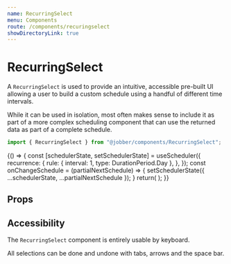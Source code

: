 ```yaml
---
name: RecurringSelect
menu: Components
route: /components/recuringselect
showDirectoryLink: true
---
```



# RecurringSelect

<ComponentStatus stage="ready" responsive="yes" accessible="yes" />

A `RecurringSelect` is used to provide an intuitive, accessible pre-built UI
allowing a user to build a custom schedule using a handful of different time
intervals.

While it can be used in isolation, most often makes sense to include it as part
of a more complex scheduling component that can use the returned data as part of
a complete schedule.

```ts
import { RecurringSelect } from "@jobber/components/RecurringSelect";
```

<Playground>
  {() => {
    const [schedulerState, setSchedulerState] = useScheduler({
      recurrence: {
        rule: { interval: 1, type: DurationPeriod.Day },
      },
    });
    const onChangeSchedule = (partialNextSchedule) => {
      setSchedulerState({ ...schedulerState, ...partialNextSchedule });
    }
    return(
      <RecurringSelect
        recurrenceRule={schedulerState.recurrence.rule}
        disabled={false}
        onChange={onChangeSchedule}
      />);
    }}

</Playground>

## Props

<Props of={RecurringSelect} />

## Accessibility

The `RecurringSelect` component is entirely usable by keyboard.

All selections can be done and undone with tabs, arrows and the space bar.
